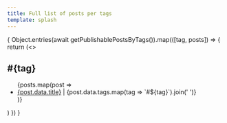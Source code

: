 ```yaml
---
title: Full list of posts per tags
template: splash
---
```



{
Object.entries(await getPublishablePostsByTags()).map(([tag, posts]) => {
return (<><h2 id={tag}>#{tag}</h2>

<ul>
{posts.map(post => <li><a href={`/${post.slug}`}>{post.data.title}</a> | {post.data.tags.map(tag => `#${tag}`).join(' ')}</li>)}
</ul>
</>)
})
}
